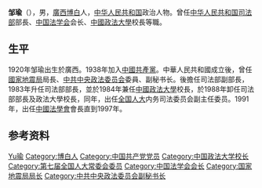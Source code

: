 '''邹瑜'''（{{bd|1920年|10月||catIdx=Zhou,邹}}），男，[[廣西|廣西]][[博白县|博白]]人，[[中华人民共和国|中华人民共和国]]政治人物。曾任[[中华人民共和国司法部|中华人民共和国司法部]]部長、[[中国法学会|中国法学会]]会长、[[中國政法大學|中國政法大學]]校長等職。

== 生平 ==
1920年邹瑜出生於廣西。1938年加入[[中國共產黨|中國共產黨]]。中華人民共和國成立後，曾任[[國家地震局|國家地震局]]局長、[[中共中央政法委员会|中共中央政法委员会]]委員、副秘书长。後擔任司法部副部長，1983年升任司法部部長，並於1984年兼任[[中國政法大學|中國政法大學]]校長，於1988年卸任司法部部長及政法大學校長，同年，出任[[全国人大|全国人大]]内务司法委员会副主任委员。1991年，出任[[中國法學會|中國法學會]]會長直到1997年。

== 参考资料 ==
{{reflist}}

{{start box}}
{{s-before|[[刘复之|刘复之]]}}
{{s-title|[[中华人民共和国司法部|中华人民共和国司法部]]部長|1983年－1988年}}
{{s-after|[[蔡诚|蔡诚]]}}
{{s-before|[[刘复之|刘复之]]}}
{{s-title|[[中國政法大學|中國政法大學]]校長|1984年－1988年}}
{{s-after|[[江平|江平]]}}
{{s-before|[[王仲方|王仲方]]}}
{{s-title|[[中國法學會|中國法學會]]會長|1991年－1997年}}
{{s-after|[[任建新|任建新]]}}
{{end box}}

{{中华人民共和国司法部部长}}
{{Navboxes 
| title  = 邹瑜在[[中华人民共和国国务院|中华人民共和国国务院]]的职务
| list1  =
{{第6届国务院}}
}}
{{Navboxes 
| title  = 邹瑜在[[中国法学会|中国法学会]]的职务
| list1  =
{{中国法学会第三届理事会}}
}}

{{Authority control}}
{{DEFAULTSORT:Zou邹}}
[[Category:邹姓|Yu瑜]]
[[Category:博白人|Category:博白人]]
[[Category:中国共产党党员|Category:中国共产党党员]]
[[Category:中国政法大学校长|Category:中国政法大学校长]]
[[Category:第七届全国人大常委会委员|Category:第七届全国人大常委会委员]]
[[Category:中国法学会会长|Category:中国法学会会长]]
[[Category:国家地震局局长|Category:国家地震局局长]]
[[Category:中共中央政法委员会副秘书长|Category:中共中央政法委员会副秘书长]]